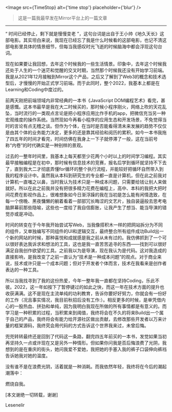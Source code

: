 

<Image
  src={TimeStop}
  alt={'time stop'}
  placeholder={'blur'}
/>


> 这是一篇我最早发在Mirror平台上的一篇文章


---


“ 时间已经停止，剩下就是慢慢变老 ”，这句台词是出自于王小帅《地久天长》这部电影。其实坦白来说，我现在已经忘了我是什么时候看的这部电影，也记不清这部电影里具体的情景细节，但每当我感叹时光飞逝的时候脑海中都会浮现这句台词。


现在如果要让我回想，去年这个时候我的一些生活情景。印象中，去年这个时候我还处于人生的一个迷茫和觉醒的交叉时期，当然那个时候我还没有开始学习前端。我是从2021年12月接触到Mirror这个产品，之后又了解到了Web3的概念和技术选型后，才慢慢的开始正式学习前端。而于此同时，整个2022，我基本上都是在Learning和Coding中度过的。


前两天刚把前端领域内非常经典的一本书《JavaScript DOM编程艺术》看完，甚是感慨。这本书最早是我在大二时候买的，那时候小程序刚火，网络上吹的天花乱坠，当时流行的一类观点言论是把小程序应用比作手机的app，把微信充当另一种宏观维度的操作系统。当然现如今再看小程序的应用生态和开发场景，不免觉得当时的言论有点无稽之谈。但作为个体，在当时是否能看得清未来发展的趋势不仅仅是由其个体的业务能力决定，更多的还是靠其经验和阅历的累积。如今一本书我拖了四五年的时间才看完，时间仿佛在我身上一下子就停滞了一般，这在当前号称“内卷”的时代确实是一种别样的景观。


过去的一整年时间里，我基本上每天都至少花两个小时以上的时间学习编程。其实最早接触编程是在初中，那时候有信息技术的竞赛，报名后学到循环就坚持不下去了，直到我大二才彻底弄懂for循环的整个执行流程，并能较好把循环自然带入到我的程序设计中。虽然我从本科到研究生的专业都一直是计算机，但在此之前我对计算机一直嗤之以鼻，当时我认为技术只是一种成本问题，只需要给钱让别人来做就好。所以在此之前我并没有把很多精力花费在编程上，高中、本科的我把大把时间花费在影视作品上，很难想象如今日渐浮躁的我在当初是怎么能有闲情逸致，在每一个傍晚、黑夜慵懒的躺着看着一部部冗长晦涩的文艺片，独自装逼般去思考电脑屏幕前那些隐喻，这些也一度给了我自信膨胀，让我产生了想当、能当导演的错觉亦或是冲动。


时间的转变在于今年我开始尝试写Web，当我像搭积木一样的把网站拆分为不同的组件，又单独编写不同组件的UI和逻辑交互，最终整合所有组件成功Build出一个新的网站的时候，那种喜悦和成就感是我之前从未有过的。我仿佛抓到了一个可以很好表达我诉求和想法的工具，这也是我一直苦苦追寻的东西——找到可以很好满足自我创作欲望的工具。之前我以为是导演，现在我认为是代码。这对我造成的直接影响，是我改变了之前一直认为“技术是一种成本问题”的观点。对于商业来说，技术或许只是一个成本问题；但对于开发者个体而言，技术在我看来是创作者表达的一种工具。


所以当我找寻到了我的这份热爱，今年一整年我一直都在坚持Coding，乐此不彼。2022，这一年如按下了暂停键过的如此之快，而这一年在技术方面的提升也收获满满。这不是现在主流单纯的功利教育，告诉你要好好努力，你就会有一份好的工作（况且事实情况，我目前秋招后没有工作:）。相反更多的时候，是单凭借内心的一股热血、拼劲和单纯，因为我明白我现在所做的所有事情都是有意义的。而学习是一种积累的过程，当积累来到阈值，我终将会在不久的将来Build出一个属于自己的产品，我终将会有能力给开源社区做出贡献，去修改那些开发者以万来计量的框架源码，我终究会用代码的方式告诉这个世界我来过，未曾后悔。


兜兜转转最终还是回到了代码这一条路，翻完四五年前买的一本书，发觉如果当初再坚持久一点或许现在又是另外一种情形。但如果你问我是否后悔浪费了光阴，我想到的是在重庆的街头，她问我爱不爱她，我把她的手塞入我的裤子口袋伸向裤裆告诉她我对她的温度。


没有谁不是在浪费光阴，活着就是一种消耗。而我依然年轻，我终将在今后的潮起潮落中：


燃烧自我。


[本文谢绝一切转载，谢谢]


Lesenelir
